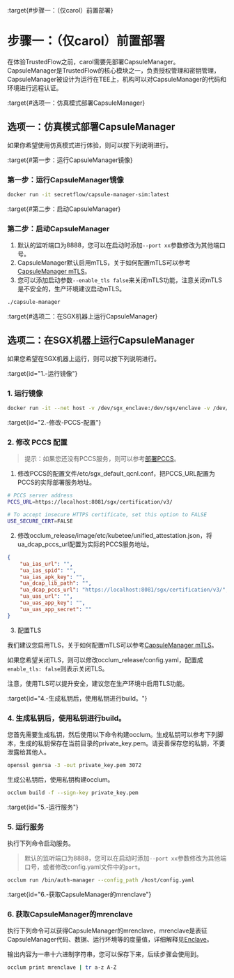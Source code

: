 :target{#步骤一：（仅carol）前置部署}

# 步骤一：（仅carol）前置部署

在体验TrustedFlow之前，carol需要先部署CapsuleManager。CapsuleManager是TrustedFlow的核心模块之一，负责授权管理和密钥管理，CapsuleManager被设计为运行在TEE上，机构可以对CapsuleManager的代码和环境进行远程认证。

:target{#选项一：仿真模式部署CapsuleManager}

## 选项一：仿真模式部署CapsuleManager

如果你希望使用仿真模式进行体验，则可以按下列说明进行。

:target{#第一步：运行CapsuleManager镜像}

### 第一步：运行CapsuleManager镜像

```bash
docker run -it secretflow/capsule-manager-sim:latest
```

:target{#第二步：启动CapsuleManager}

### 第二步：启动CapsuleManager

1. 默认的监听端口为8888，您可以在启动时添加`--port xx`参数修改为其他端口号。
2. CapsuleManager默认启用mTLS，关于如何配置mTLS可以参考[CapsuleManager mTLS](https://github.com/secretflow/capsule-manager/blob/master/README.md#mutual-tls)。
3. 您可以添加启动参数`--enable_tls false`来关闭mTLS功能，注意关闭mTLS是不安全的，生产环境建议启动mTLS。

```bash
./capsule-manager
```

:target{#选项二：在SGX机器上运行CapsuleManager}

## 选项二：在SGX机器上运行CapsuleManager

如果您希望在SGX机器上运行，则可以按下列说明进行。

:target{id="1.-运行镜像"}

### 1. 运行镜像

```bash
docker run -it --net host -v /dev/sgx_enclave:/dev/sgx/enclave -v /dev/sgx_provision:/dev/sgx/provision --privileged=true secretflow/capsule-manager-occlum0.29.5-ubuntu20.04:latest
```

:target{id="2.-修改-PCCS-配置"}

### 2. 修改 PCCS 配置

> 提示：如果您还没有PCCS服务，则可以参考[部署PCCS](../architecture/tee/sgx.mdx#how-to-deploy-pccs-service)。

1. 修改PCCS的配置文件/etc/sgx\_default\_qcnl.conf，把PCCS\_URL配置为PCCS的实际部署服务地址。

```bash
# PCCS server address
PCCS_URL=https://localhost:8081/sgx/certification/v3/

# To accept insecure HTTPS certificate, set this option to FALSE
USE_SECURE_CERT=FALSE
```

2. 修改occlum\_release/image/etc/kubetee/unified\_attestation.json，将ua\_dcap\_pccs\_url配置为实际的PCCS服务地址。

```json
{
    "ua_ias_url": "",
    "ua_ias_spid": "",
    "ua_ias_apk_key": "",
    "ua_dcap_lib_path": "",
    "ua_dcap_pccs_url": "https://localhost:8081/sgx/certification/v3/",
    "ua_uas_url": "",
    "ua_uas_app_key": "",
    "ua_uas_app_secret": ""
}
```

3. 配置TLS

我们建议您启用TLS，关于如何配置mTLS可以参考[CapsuleManager mTLS](https://github.com/secretflow/capsule-manager/blob/master/README.md#mutual-tls)。

如果您希望关闭TLS，则可以修改occlum\_release/config.yaml，配置成`enable_tls: false`则表示关闭TLS。

注意，使用TLS可以提升安全，建议您在生产环境中启用TLS功能。

:target{id="4.-生成私钥后，使用私钥进行build。"}

### 4. 生成私钥后，使用私钥进行build。

您首先需要生成私钥，然后使用以下命令构建occlum。生成私钥可以参考下列脚本，生成的私钥保存在当前目录的private\_key.pem。请妥善保存您的私钥，不要泄露给其他人。

```bash
openssl genrsa -3 -out private_key.pem 3072
```

生成公私钥后，使用私钥构建occlum。

```bash
occlum build -f --sign-key private_key.pem
```

:target{id="5.-运行服务"}

### 5. 运行服务

执行下列命令启动服务。

> 默认的监听端口为8888，您可以在启动时添加`--port xx`参数修改为其他端口号，或者修改config.yaml文件中的`port`。

```bash
occlum run /bin/auth-manager --config_path /host/config.yaml
```

:target{id="6.-获取CapsuleManager的mrenclave"}

### 6. 获取CapsuleManager的mrenclave

执行下列命令可以获得CapsuleManager的mrenclave，mrenclave是表征CapsuleManager代码、数据、运行环境等的度量值，详细解释见[Enclave](../architecture/tee/sgx.mdx#enclave)。

输出内容为一串十六进制字符串，您可以保存下来，后续步骤会使用到。

```bash
occlum print mrenclave | tr a-z A-Z
```
